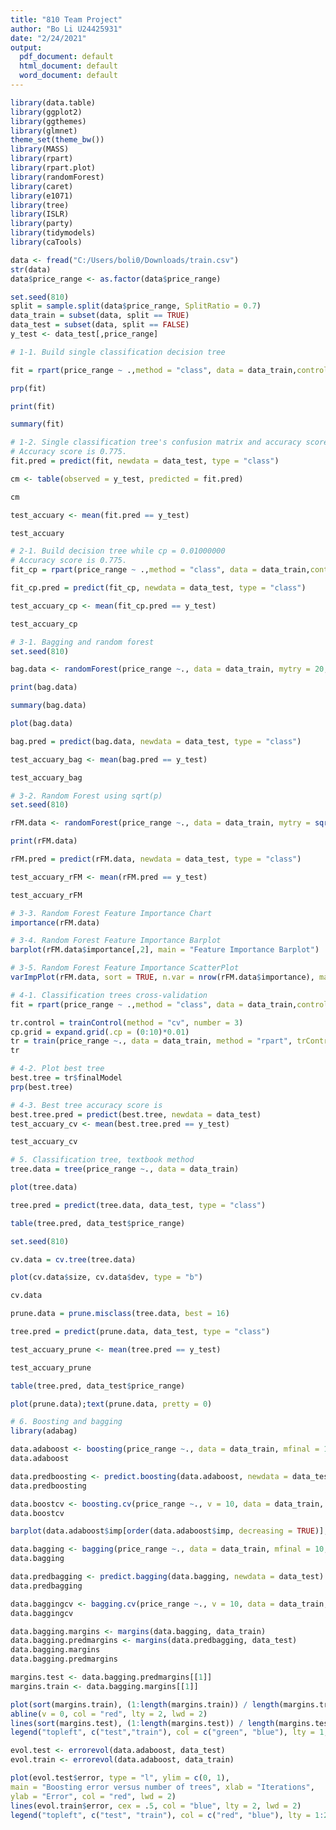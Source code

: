 ---
title: "810 Team Project"
author: "Bo Li U24425931"
date: "2/24/2021"
output:
  pdf_document: default
  html_document: default
  word_document: default
---
```{r}
library(data.table)
library(ggplot2)
library(ggthemes)
library(glmnet)
theme_set(theme_bw())
library(MASS)
library(rpart)
library(rpart.plot)
library(randomForest)
library(caret)
library(e1071)
library(tree)
library(ISLR)
library(party)
library(tidymodels)
library(caTools)
```
```{r}
data <- fread("C:/Users/boli0/Downloads/train.csv")
str(data)
data$price_range <- as.factor(data$price_range)
```
```{r}
set.seed(810)
split = sample.split(data$price_range, SplitRatio = 0.7)
data_train = subset(data, split == TRUE)
data_test = subset(data, split == FALSE)
y_test <- data_test[,price_range]
```
```{r}
# 1-1. Build single classification decision tree

fit = rpart(price_range ~ .,method = "class", data = data_train,control = rpart.control(minsplit = 1) , parms = list(split = "information"))

prp(fit)
```
```{r}
print(fit)
```
```{r}
summary(fit)
```
```{r}
# 1-2. Single classification tree's confusion matrix and accuracy score
# Accuracy score is 0.775.
fit.pred = predict(fit, newdata = data_test, type = "class")

cm <- table(observed = y_test, predicted = fit.pred)

cm
```
```{r}
test_accuary <- mean(fit.pred == y_test)

test_accuary
```
```{r}
# 2-1. Build decision tree while cp = 0.01000000
# Accuracy score is 0.775.
fit_cp = rpart(price_range ~ .,method = "class", data = data_train,control = rpart.control(minsplit = 1) , parms = list(split = "information"), cp = 0.01000000)

fit_cp.pred = predict(fit_cp, newdata = data_test, type = "class")

test_accuary_cp <- mean(fit_cp.pred == y_test)

test_accuary_cp
```
```{r}
# 3-1. Bagging and random forest
set.seed(810)

bag.data <- randomForest(price_range ~., data = data_train, mytry = 20, importance = TRUE, proximity = TRUE)

print(bag.data)
```
```{r}
summary(bag.data)
```
```{r}
plot(bag.data)
```
```{r}
bag.pred = predict(bag.data, newdata = data_test, type = "class")

test_accuary_bag <- mean(bag.pred == y_test)

test_accuary_bag
```
```{r}
# 3-2. Random Forest using sqrt(p)
set.seed(810)

rFM.data <- randomForest(price_range ~., data = data_train, mytry = sqrt(20), importance = TRUE, proximity = TRUE)

print(rFM.data)
```
```{r}
rFM.pred = predict(rFM.data, newdata = data_test, type = "class")

test_accuary_rFM <- mean(rFM.pred == y_test)

test_accuary_rFM
```
```{r}
# 3-3. Random Forest Feature Importance Chart
importance(rFM.data)
```
```{r}
# 3-4. Random Forest Feature Importance Barplot
barplot(rFM.data$importance[,2], main = "Feature Importance Barplot")
```
```{r}
# 3-5. Random Forest Feature Importance ScatterPlot
varImpPlot(rFM.data, sort = TRUE, n.var = nrow(rFM.data$importance), main = "Feature Importance ScatterPlot")
```
```{r}
# 4-1. Classification trees cross-validation
fit = rpart(price_range ~ .,method = "class", data = data_train,control = rpart.control(minsplit = 1) , parms = list(split = "information"))

tr.control = trainControl(method = "cv", number = 3)
cp.grid = expand.grid(.cp = (0:10)*0.01)
tr = train(price_range ~., data = data_train, method = "rpart", trControl = tr.control, tuneGrid = cp.grid)
tr
```
```{r}
# 4-2. Plot best tree
best.tree = tr$finalModel
prp(best.tree)
```
```{r}
# 4-3. Best tree accuracy score is 
best.tree.pred = predict(best.tree, newdata = data_test)
test_accuary_cv <- mean(best.tree.pred == y_test)

test_accuary_cv
```
```{r}
# 5. Classification tree, textbook method
tree.data = tree(price_range ~., data = data_train)

plot(tree.data)
```
```{r}
tree.pred = predict(tree.data, data_test, type = "class")

table(tree.pred, data_test$price_range)
```
```{r}
set.seed(810)

cv.data = cv.tree(tree.data)

plot(cv.data$size, cv.data$dev, type = "b")
```
```{r}
cv.data
```
```{r}
prune.data = prune.misclass(tree.data, best = 16)

tree.pred = predict(prune.data, data_test, type = "class")

test_accuary_prune <- mean(tree.pred == y_test)

test_accuary_prune
```
```{r}
table(tree.pred, data_test$price_range)
```
```{r}
plot(prune.data);text(prune.data, pretty = 0)
```
```{r}
# 6. Boosting and bagging
library(adabag)
```
```{r}
data.adaboost <- boosting(price_range ~., data = data_train, mfinal = 10, control = rpart.control(maxdepth = 1))
data.adaboost
```
```{r}
data.predboosting <- predict.boosting(data.adaboost, newdata = data_test)
data.predboosting
```
```{r}
data.boostcv <- boosting.cv(price_range ~., v = 10, data = data_train, mfinal = 10, control = rpart.control(maxdepth = 1))
data.boostcv
```
```{r}
barplot(data.adaboost$imp[order(data.adaboost$imp, decreasing = TRUE)], ylim = c(0, 100), main = "Variables Relative Importance", col = "lightblue")
```
```{r}
data.bagging <- bagging(price_range ~., data = data_train, mfinal = 10, control = rpart.control(maxdepth = 1))
data.bagging
```
```{r}
data.predbagging <- predict.bagging(data.bagging, newdata = data_test)
data.predbagging
```
```{r}
data.baggingcv <- bagging.cv(price_range ~., v = 10, data = data_train, mfinal = 10, control = rpart.control(maxdepth = 1))
data.baggingcv
```
```{r}
data.bagging.margins <- margins(data.bagging, data_train)
data.bagging.predmargins <- margins(data.predbagging, data_test)
data.bagging.margins
data.bagging.predmargins
```
```{r}
margins.test <- data.bagging.predmargins[[1]]
margins.train <- data.bagging.margins[[1]]

plot(sort(margins.train), (1:length(margins.train)) / length(margins.train), type = "l", xlim = c(-1,1), main = "Margin cumulative distribution graph", xlab = "m", ylab = "% observations", col = "blue3", lwd = 2)
abline(v = 0, col = "red", lty = 2, lwd = 2)
lines(sort(margins.test), (1:length(margins.test)) / length(margins.test), type = "l", cex = 0.5, col = "green", lwd = 2)
legend("topleft", c("test","train"), col = c("green", "blue"), lty = 1, lwd = 2)
```
```{r}
evol.test <- errorevol(data.adaboost, data_test)
evol.train <- errorevol(data.adaboost, data_train)

plot(evol.test$error, type = "l", ylim = c(0, 1),
main = "Boosting error versus number of trees", xlab = "Iterations",
ylab = "Error", col = "red", lwd = 2)
lines(evol.train$error, cex = .5, col = "blue", lty = 2, lwd = 2)
legend("topleft", c("test", "train"), col = c("red", "blue"), lty = 1:2, lwd = 2)
```